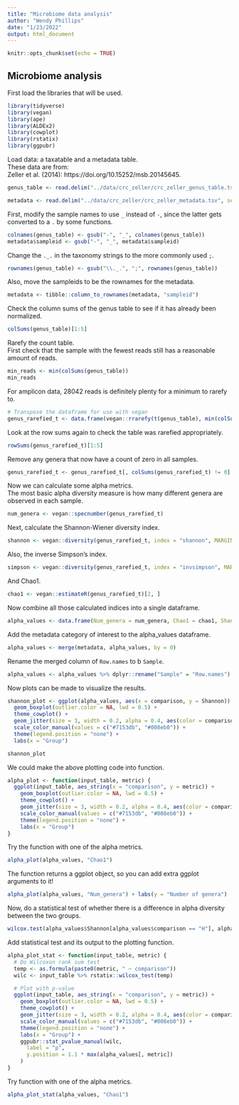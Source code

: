 ```yaml
---
title: "Microbiome data analysis"
author: "Wendy Phillips"
date: "1/23/2022"
output: html_document
---
```


```r
knitr::opts_chunk$set(echo = TRUE)
```

## Microbiome analysis

First load the libraries that will be used.
```r
library(tidyverse)
library(vegan)
library(ape)
library(ALDEx2)
library(cowplot)
library(rstatix)
library(ggpubr)
```

Load data: a taxatable and a metadata table.  
These data are from:  
Zeller et al. (2014):  https://doi.org/10.15252/msb.20145645.

```r
genus_table <- read.delim("../data/crc_zeller/crc_zeller_genus_table.tsv", sep = "\t", row.names = 1, check.names = FALSE)

metadata <- read.delim("../data/crc_zeller/crc_zeller_metadata.tsv", sep = "\t", check.names = FALSE)
```


First, modify the sample names to use `_` instead of `-`, since the latter gets converted to a `.` by some functions.
```r
colnames(genus_table) <- gsub("-", "_", colnames(genus_table))
metadata$sampleid <- gsub("-", "_", metadata$sampleid)
```

Change the `._.` in the taxonomy strings to the more commonly used `;`.
```r
rownames(genus_table) <- gsub("\\._.", ";", rownames(genus_table))
```

Also, move the sampleids to be the rownames for the metadata.
```r
metadata <- tibble::column_to_rownames(metadata, "sampleid")
```


Check the column sums of the genus table to see if it has already been normalized.
```r
colSums(genus_table)[1:5]
```

Rarefy the count table.  
First check that the sample with the fewest reads still has a reasonable amount of reads.
```r
min_reads <- min(colSums(genus_table))
min_reads
```

For amplicon data, 28042 reads is definitely plenty for a minimum to rarefy to.
```r
# Transpose the dataframe for use with vegan
genus_rarefied_t <- data.frame(vegan::rrarefy(t(genus_table), min(colSums(genus_table))))
```

Look at the row sums again to check the table was rarefied appropriately.
```r
rowSums(genus_rarefied_t)[1:5]
```

Remove any genera that now have a count of zero in all samples.
```r
genus_rarefied_t <- genus_rarefied_t[, colSums(genus_rarefied_t) != 0]
```

Now we can calculate some alpha metrics.  
The most basic alpha diversity measure is how many different genera are observed in each sample.
```r
num_genera <- vegan::specnumber(genus_rarefied_t)
```

Next, calculate the Shannon-Wiener diversity index.
```r
shannon <- vegan::diversity(genus_rarefied_t, index = "shannon", MARGIN = 1)
```

Also, the inverse Simpson's index.
```r
simpson <- vegan::diversity(genus_rarefied_t, index = "invsimpson", MARGIN = 1)
```

And Chao1.
```r
chao1 <- vegan::estimateR(genus_rarefied_t)[2, ]
```

Now combine all those calculated indices into a single dataframe.
```r
alpha_values <- data.frame(Num_genera = num_genera, Chao1 = chao1, Shannon = shannon, Simpson = simpson)
```

Add the metadata category of interest to the alpha_values dataframe.
```r
alpha_values <- merge(metadata, alpha_values, by = 0)
```

Rename the merged column of `Row.names` to b `Sample`.
```r
alpha_values <- alpha_values %>% dplyr::rename("Sample" = "Row.names")
```

Now plots can be made to visualize the results.
```r
shannon_plot <- ggplot(alpha_values, aes(x = comparison, y = Shannon)) +
  geom_boxplot(outlier.color = NA, lwd = 0.5) +
  theme_cowplot() +
  geom_jitter(size = 3, width = 0.2, alpha = 0.4, aes(color = comparison)) +
  scale_color_manual(values = c("#7153db", "#008eb0")) +
  theme(legend.position = "none") +
  labs(x = "Group")

shannon_plot
```

We could make the above plotting code into function.
```r
alpha_plot <- function(input_table, metric) {
  ggplot(input_table, aes_string(x = "comparison", y = metric)) +
    geom_boxplot(outlier.color = NA, lwd = 0.5) +
    theme_cowplot() +
    geom_jitter(size = 3, width = 0.2, alpha = 0.4, aes(color = comparison)) +
    scale_color_manual(values = c("#7153db", "#008eb0")) +
    theme(legend.position = "none") +
    labs(x = "Group")
}
```

Try the function with one of the alpha metrics.
```r
alpha_plot(alpha_values, "Chao1")
```

The function returns a ggplot object, so you can add extra ggplot arguments to it!
```r
alpha_plot(alpha_values, "Num_genera") + labs(y = "Number of genera")
```

Now, do a statistical test of whether there is a difference in alpha diversity between the two groups.
```r
wilcox.test(alpha_values$Shannon[alpha_values$comparison == "H"], alpha_values$Shannon[alpha_values$comparison == "CRC"])
```

Add statistical test and its output to the plotting function.
```r
alpha_plot_stat <- function(input_table, metric) {
  # Do Wilcoxon rank sum test
  temp <- as.formula(paste0(metric, " ~ comparison"))
  wilc <- input_table %>% rstatix::wilcox_test(temp)

  # Plot with p-value
  ggplot(input_table, aes_string(x = "comparison", y = metric)) +
    geom_boxplot(outlier.color = NA, lwd = 0.5) +
    theme_cowplot() +
    geom_jitter(size = 3, width = 0.2, alpha = 0.4, aes(color = comparison)) +
    scale_color_manual(values = c("#7153db", "#008eb0")) +
    theme(legend.position = "none") +
    labs(x = "Group") +
    ggpubr::stat_pvalue_manual(wilc,
      label = "p",
      y.position = 1.1 * max(alpha_values[, metric])
    )
}
```

Try function with one of the alpha metrics.
```r
alpha_plot_stat(alpha_values, "Chao1")
```
